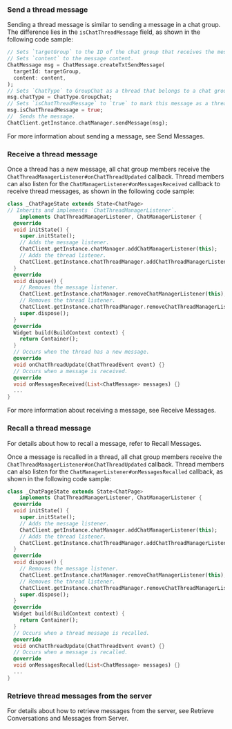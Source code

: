 <PlatformWrapper platform="flutter">

### Send a thread message

Sending a thread message is similar to sending a message in a chat group. The difference lies in the `isChatThreadMessage` field, as shown in the following code sample:

```dart
// Sets `targetGroup` to the ID of the chat group that receives the message.
// Sets `content` to the message content.
ChatMessage msg = ChatMessage.createTxtSendMessage(
  targetId: targetGroup,
  content: content,
);
// Sets `ChatType` to GroupChat as a thread that belongs to a chat group.
msg.chatType = ChatType.GroupChat;
// Sets `isChatThreadMessage` to `true` to mark this message as a thread message.
msg.isChatThreadMessage = true;
//  Sends the message.
ChatClient.getInstance.chatManager.sendMessage(msg);
```

For more information about sending a message, see <Link to="/agora-chat/client-api/messages/send-receive-messages#send-a-text-message">Send Messages</Link>.

### Receive a thread message

Once a thread has a new message, all chat group members receive the `ChatThreadManagerListener#onChatThreadUpdated` callback. Thread members can also listen for the `ChatManagerListener#onMessagesReceived` callback to receive thread messages, as shown in the following code sample:

```dart
class _ChatPageState extends State<ChatPage>
// Inherits and implements `ChatThreadManagerListener`.
    implements ChatThreadManagerListener, ChatManagerListener {
  @override
  void initState() {
    super.initState();
    // Adds the message listener.
    ChatClient.getInstance.chatManager.addChatManagerListener(this);
    // Adds the thread listener.
    ChatClient.getInstance.chatThreadManager.addChatThreadManagerListener(this);
  }
  @override
  void dispose() {
    // Removes the message listener.
    ChatClient.getInstance.chatManager.removeChatManagerListener(this);
    // Removes the thread listener.
    ChatClient.getInstance.chatThreadManager.removeChatThreadManagerListener(this);
    super.dispose();
  }
  @override
  Widget build(BuildContext context) {
    return Container();
  }
  // Occurs when the thread has a new message.
  @override
  void onChatThreadUpdate(ChatThreadEvent event) {}
  // Occurs when a message is received.
  @override
  void onMessagesReceived(List<ChatMessage> messages) {}
  ...
}
```

For more information about receiving a message, see <Link to="/agora-chat/client-api/messages/send-receive-messages#receive-a-message">Receive Messages</Link>.

### Recall a thread message

For details about how to recall a message, refer to <Link to="/agora-chat/client-api/messages/send-receive-messages#recall-a-message">Recall Messages</Link>.

Once a message is recalled in a thread, all chat group members receive the `ChatThreadManagerListener#onChatThreadUpdated` callback. Thread members can also listen for the `ChatManagerListener#onMessagesRecalled` callback, as shown in the following code sample:

```dart
class _ChatPageState extends State<ChatPage>
    implements ChatThreadManagerListener, ChatManagerListener {
  @override
  void initState() {
    super.initState();
    // Adds the message listener.
    ChatClient.getInstance.chatManager.addChatManagerListener(this);
    // Adds the thread listener.
    ChatClient.getInstance.chatThreadManager.addChatThreadManagerListener(this);
  }
  @override
  void dispose() {
    // Removes the message listener.
    ChatClient.getInstance.chatManager.removeChatManagerListener(this);
    // Removes the thread listener.
    ChatClient.getInstance.chatThreadManager.removeChatThreadManagerListener(this);
    super.dispose();
  }
  @override
  Widget build(BuildContext context) {
    return Container();
  }
  // Occurs when a thread message is recalled.
  @override
  void onChatThreadUpdate(ChatThreadEvent event) {}
  // Occurs when a message is recalled.
  @override
  void onMessagesRecalled(List<ChatMessage> messages) {}
  ...
}
```

### Retrieve thread messages from the server

For details about how to retrieve messages from the server, see <Link to="/agora-chat/client-api/messages/retrieve-messages#retrieve-historical-messages-of-the-specified-conversation">Retrieve Conversations and Messages from Server</Link>.

</PlatformWrapper>